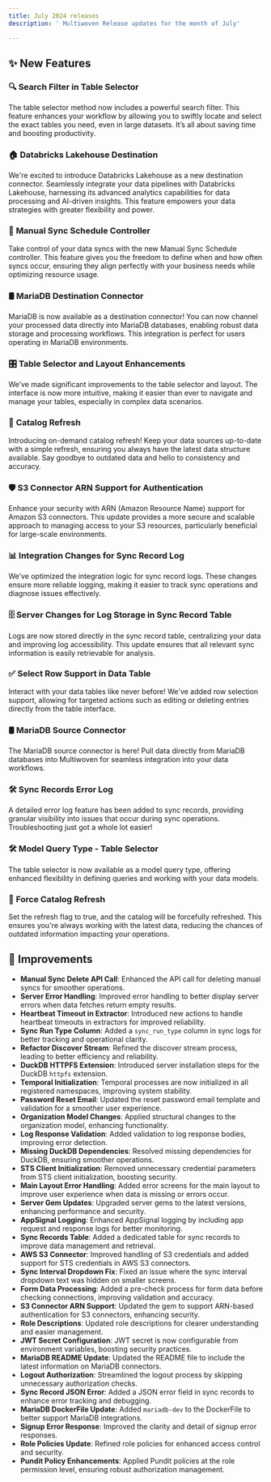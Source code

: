 ```yaml
---
title: July 2024 releases
description: ' Multiwoven Release updates for the month of July'

---
```



## ✨ **New Features**

### 🔍 **Search Filter in Table Selector**
The table selector method now includes a powerful search filter. This feature enhances your workflow by allowing you to swiftly locate and select the exact tables you need, even in large datasets. It’s all about saving time and boosting productivity.

### 🏠 **Databricks Lakehouse Destination**
We're excited to introduce Databricks Lakehouse as a new destination connector. Seamlessly integrate your data pipelines with Databricks Lakehouse, harnessing its advanced analytics capabilities for data processing and AI-driven insights. This feature empowers your data strategies with greater flexibility and power.

### 📅 **Manual Sync Schedule Controller**
Take control of your data syncs with the new Manual Sync Schedule controller. This feature gives you the freedom to define when and how often syncs occur, ensuring they align perfectly with your business needs while optimizing resource usage.

### 🛢️ **MariaDB Destination Connector**
MariaDB is now available as a destination connector! You can now channel your processed data directly into MariaDB databases, enabling robust data storage and processing workflows. This integration is perfect for users operating in MariaDB environments.

### 🎛️ **Table Selector and Layout Enhancements**
We’ve made significant improvements to the table selector and layout. The interface is now more intuitive, making it easier than ever to navigate and manage your tables, especially in complex data scenarios.

### 🔄 **Catalog Refresh**
Introducing on-demand catalog refresh! Keep your data sources up-to-date with a simple refresh, ensuring you always have the latest data structure available. Say goodbye to outdated data and hello to consistency and accuracy.

### 🛡️ **S3 Connector ARN Support for Authentication**
Enhance your security with ARN (Amazon Resource Name) support for Amazon S3 connectors. This update provides a more secure and scalable approach to managing access to your S3 resources, particularly beneficial for large-scale environments.

### 📊 **Integration Changes for Sync Record Log**
We’ve optimized the integration logic for sync record logs. These changes ensure more reliable logging, making it easier to track sync operations and diagnose issues effectively.

### 🗄️ **Server Changes for Log Storage in Sync Record Table**
Logs are now stored directly in the sync record table, centralizing your data and improving log accessibility. This update ensures that all relevant sync information is easily retrievable for analysis.

### ✅ **Select Row Support in Data Table**
Interact with your data tables like never before! We've added row selection support, allowing for targeted actions such as editing or deleting entries directly from the table interface.

### 🛢️ **MariaDB Source Connector**
The MariaDB source connector is here! Pull data directly from MariaDB databases into Multiwoven for seamless integration into your data workflows.

### 🛠️ **Sync Records Error Log**
A detailed error log feature has been added to sync records, providing granular visibility into issues that occur during sync operations. Troubleshooting just got a whole lot easier!

### 🛠️ **Model Query Type - Table Selector**
The table selector is now available as a model query type, offering enhanced flexibility in defining queries and working with your data models.

### 🔄 **Force Catalog Refresh**
Set the refresh flag to true, and the catalog will be forcefully refreshed. This ensures you're always working with the latest data, reducing the chances of outdated information impacting your operations.

## 🚀 **Improvements**

- **Manual Sync Delete API Call**: Enhanced the API call for deleting manual syncs for smoother operations.
- **Server Error Handling**: Improved error handling to better display server errors when data fetches return empty results.
- **Heartbeat Timeout in Extractor**: Introduced new actions to handle heartbeat timeouts in extractors for improved reliability.
- **Sync Run Type Column**: Added a `sync_run_type` column in sync logs for better tracking and operational clarity.
- **Refactor Discover Stream**: Refined the discover stream process, leading to better efficiency and reliability.
- **DuckDB HTTPFS Extension**: Introduced server installation steps for the DuckDB `httpfs` extension.
- **Temporal Initialization**: Temporal processes are now initialized in all registered namespaces, improving system stability.
- **Password Reset Email**: Updated the reset password email template and validation for a smoother user experience.
- **Organization Model Changes**: Applied structural changes to the organization model, enhancing functionality.
- **Log Response Validation**: Added validation to log response bodies, improving error detection.
- **Missing DuckDB Dependencies**: Resolved missing dependencies for DuckDB, ensuring smoother operations.
- **STS Client Initialization**: Removed unnecessary credential parameters from STS client initialization, boosting security.
- **Main Layout Error Handling**: Added error screens for the main layout to improve user experience when data is missing or errors occur.
- **Server Gem Updates**: Upgraded server gems to the latest versions, enhancing performance and security.
- **AppSignal Logging**: Enhanced AppSignal logging by including app request and response logs for better monitoring.
- **Sync Records Table**: Added a dedicated table for sync records to improve data management and retrieval.
- **AWS S3 Connector**: Improved handling of S3 credentials and added support for STS credentials in AWS S3 connectors.
- **Sync Interval Dropdown Fix**: Fixed an issue where the sync interval dropdown text was hidden on smaller screens.
- **Form Data Processing**: Added a pre-check process for form data before checking connections, improving validation and accuracy.
- **S3 Connector ARN Support**: Updated the gem to support ARN-based authentication for S3 connectors, enhancing security.
- **Role Descriptions**: Updated role descriptions for clearer understanding and easier management.
- **JWT Secret Configuration**: JWT secret is now configurable from environment variables, boosting security practices.
- **MariaDB README Update**: Updated the README file to include the latest information on MariaDB connectors.
- **Logout Authorization**: Streamlined the logout process by skipping unnecessary authorization checks.
- **Sync Record JSON Error**: Added a JSON error field in sync records to enhance error tracking and debugging.
- **MariaDB DockerFile Update**: Added `mariadb-dev` to the DockerFile to better support MariaDB integrations.
- **Signup Error Response**: Improved the clarity and detail of signup error responses.
- **Role Policies Update**: Refined role policies for enhanced access control and security.
- **Pundit Policy Enhancements**: Applied Pundit policies at the role permission level, ensuring robust authorization management.












